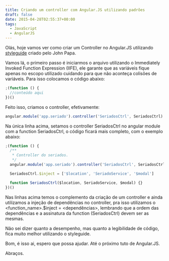 ```yaml
---
title: Criando um controller com Angular.JS utilizando padrões
draft: false
date: 2015-04-28T02:55:37+00:00
tags:
  - JavaScript
  - AngularJS
---
```


Ol<span class="st">ás</span>, hoje vamos ver como criar um Controller no Angular.JS utilizando [styleguide][1] criado pelo John Papa.

Vamos l<span class="st">á</span>, o primeiro passo é iniciarmos o arquivo utilizando o Immediately Invoked Function Expression (IIFE), ele garante que as variáveis fique apenas no escopo utilizado cuidando para que não aconteça colisões de variáveis. Para isso colocamos o código abaixo:

```js
;(function () {
  //conteúdo aqui
})()
```

Feito isso, criamos o controller, efetivamente:

```js
angular.module('app.seriado').controller('SeriadosCtrl', SeriadosCtrl)
```

Na única linha acima, setamos o controller SeriadosCtrl no angular module com a function SeriadosCtrl, o código ficar<span class="st">á</span> mais completo, com o exemplo abaixo:

```js
;(function () {
  /**
   * Controller do seriados.
   */
  angular.module('app.seriado').controller('SeriadosCtrl', SeriadosCtrl)

  SeriadosCtrl.$inject = ['$location', 'SeriadoService', '$modal']

  function SeriadosCtrl($location, SeriadoService, $modal) {}
})()
```

Nas linhas acima temos o complemento da criação de um controller e ainda utilizamos a injeção de dependências no controller, pra isso utilizamos o \<function_name>.$inject = \<dependências>, lembrando que a ordem das dependências e a assinatura da function (SeriadosCtrl) devem ser as mesmas.

Não sei dizer quanto a desempenho, mas quanto a legibilidade de código, fica muito melhor utilizando o styleguide.

Bom, é isso ai, espero que possa ajudar. Até o próximo tuto de Angular.JS.

Abraços.

[1]: https://github.com/johnpapa/angular-styleguide
